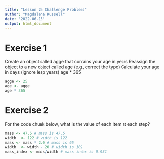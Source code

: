 ```yaml
---
title: "Lesson 2a Challenge Problems"
author: "Magdalena Russell"
date: '2022-06-15'
output: html_document
---
```


# Exercise 1
Create an object called agge that contains your age in years 
Reassign the object to a new object called age (e.g., correct the typo) 
Calculate your age in days (ignore leap years) age * 365

```r
agge <- 25
age <- agge
age * 365
```


# Exercise 2
For the code chunk below, what is the value of each item at each step?

```r
mass <- 47.5 # mass is 47.5 
width  <- 122 # width is 122         
mass <- mass * 2.0 # mass is 95 
width  <- width - 20 # width is 102
mass_index <- mass/width # mass index is 0.931 
```
